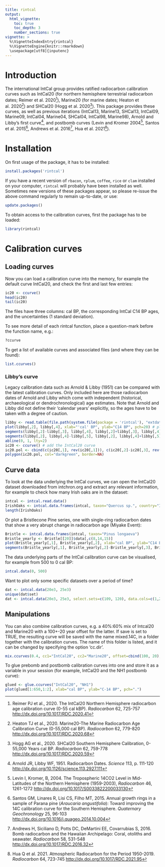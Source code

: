 ```yaml
---
title: rintcal
output:
  html_vignette:
    toc: true
    toc_depth: 3
    number_sections: true
vignette: >
  %\VignetteIndexEntry{rintcal}
  %\VignetteEngine{knitr::rmarkdown}
  \usepackage[utf8]{inputenc}
---
```


# Introduction

The international IntCal group provides ratified radiocarbon calibration curves such as IntCal20 (for northern hemisphere terrestrial radiocarbon dates; Reimer et al. 2020[^1]), Marine20 (for marine dates; Heaton et al. 2020[^2]) and SHCal20 (Hogg et al. 2020[^3]). This package provides these curves, as well as previous iterations (IntCal13, Marine13, SHCal13, IntCal09, Marine09, IntCal04, Marine04, SHCal04, IntCal98, Marine98), Arnold and Libby's first curve[^4], and postbomb curves (Levin and Kromer 2004[^5], Santos et al. 2015[^6], Andrews et al. 2016[^7], Hua et al. 2021[^8]). 

# Installation

On first usage of the package, it has to be installed: 

```r
install.packages('rintcal')
``` 

If you have a recent version of `rbacon`, `rplum`, `coffee`, `rice` or `clam` installed on your computer, `rintcal` will probably have been installed as well. Sometimes new versions of these packages appear, so please re-issue the above command regularly to remain up-to-date, or use:

```r
update.packages()
``` 

To obtain access to the calibration curves, first the package has to be loaded:

```r
library(rintcal)
```

# Calibration curves

## Loading curves

Now you can load a calibration curve into the memory, for example the default curve IntCal20, and check the first and last few entries:

```r
ic20 <- ccurve()
head(ic20)
tail(ic20)
```

The files have three columns: cal BP, the corresponding IntCal C14 BP ages, and the uncertainties (1 standard deviation). 

To see more detail of each rintcal function, place a question-mark before the function name, e.g.:

```r
?ccurve
```

To get a list of available curves and associated files (and where they can be found):

```r
list.ccurves()
```

### Libby's curve

Legacy calibration data such as Arnold & Libby (1951) can be compared with the latest calibration curves. Only included here are those radiocarbon dates of Arnold and Libby which come with independent (historical, archaeological or dendrochronological) age estimates. Note that Arnold and Libby did not define their 'calendar years' explicitly, so the ages have to be taken with a degree of caution.

```r
libby <- read.table(file.path(system.file(package = 'rintcal'), "extdata/Arnold_Libby_1951.txt"), header=T, sep=",")
plot(libby[,2], libby[,4], xlab="'cal' BP", ylab="C14 BP", pch=20) # plot the radiocarbon dates and their known calendar ages
segments(libby[,2]-libby[,3], libby[,4], libby[,2]+libby[,3], libby[,4]) # calendar error bars (not all are quantified)
segments(libby[,2], libby[,4]-libby[,5], libby[,2], libby[,4]+libby[,5]) # radiocarbon error bars
abline(0, 1, lty=2)
ic20 <- ccurve() # add the IntCal20 curve
ic20.pol <- cbind(c(ic20[,1], rev(ic20[,1])), c(ic20[,2]-ic20[,3], rev(ic20[,2]+ic20[,3])))
polygon(ic20.pol, col="darkgreen", border=NA)
```

## Curve data

To look at the data underlying the IntCal curves, we can open the IntCal20 dataset downloaded from intchron.org and extract any relevant information, for example to check how many Irish oaks are in the dataset:

```r
intcal <- intcal.read.data()
IrishOaks <- intcal.data.frames(intcal, taxon="Quercus sp.", country="Ireland")
length(IrishOaks)
```

Or plot a Bristlecone Pine series, one with single-ring radiocarbon dates that show a very abrupt change in radiocarbon age (Miyake Event):

```r
Bristle <- intcal.data.frames(intcal, taxon="Pinus longaeva")
Bristle_yearly <- Bristle[[20]]$data[,c(8,14,15)]
plot(Bristle_yearly[,1], Bristle_yearly[,2], xlab="cal BP", ylab="C14 BP")
segments(Bristle_yearly[,1], Bristle_yearly[,2]-Bristle_yearly[,3], Bristle_yearly[,1], Bristle_yearly[,2]+Bristle_yearly[,3])
```

The data underlying parts of the IntCal calibration curve can be visualised, for example from 500 to 0 cal BP:

```r
intcal.data(0, 500)
```

Want to plot only some specific datasets over a period of time? 

```r
dat <- intcal.data(20e3, 25e3)
unique(dat$set)
dat <- intcal.data(20e3, 25e3, select.sets=c(109, 120), data.cols=c(1,2))
```

## Manipulations

You can also combine calibration curves, e.g. a 40%:60% mix of Intcal20 and Marine20 with a 100+-20 year offset for the latter. If save is set to TRUE, the resulting curve will be saved with the name mixed.14C, in a folder together with the calibration curves. The name of this folder is listed, and it can be changed by specifying the option 'cc.dir'.

```r
mix.ccurves(0.4, cc1="IntCal20", cc2="Marine20", offset=cbind(100, 20), save=TRUE, cc.dir=tempdir())
```

To glue prebomb and postbomb calibration curves into one and store it as a variable in your session (for example, IntCal20 and the NH1 postbomb curve):

```r
glued <- glue.ccurves("IntCal20", "NH1")
plot(glued[1:650,1:2], xlab="cal BP", ylab="C-14 BP", pch=".")
```


[^1]: Reimer PJ et al., 2020. The IntCal20 Northern Hemisphere radiocarbon age calibration curve (0-55 cal kBP). *Radiocarbon* 62, 725-757 <http://dx.doi.org/10.1017/RDC.2020.41>

[^2]: Heaton TJ et al., 2020. Marine20-The Marine Radiocarbon Age Calibration Curve (0-55,000 cal BP). *Radiocarbon* 62, 779-820 <http://dx.doi.org/10.1017/RDC.2020.68>

[^3]: Hogg AG et al., 2020. SHCal20 Southern Hemisphere Calibration, 0-55,000 Years cal BP. *Radiocarbon* 62, 759-778 <http://dx.doi.org/10.1017/RDC.2020.59>

[^4]: Arnold JR, Libby WF, 1951. Radiocarbon Dates. *Science* 113, p. 111-120 <http://dx.doi.org/10.1126/science.113.2927.111>

[^5]: Levin I, Kromer, B,  2004. The Tropospheric 14CO2 Level in Mid-Latitudes of the Northern Hemisphere (1959-2003), *Radiocarbon* 46, 1261-1272 <http://dx.doi.org/10.1017/S0033822200033130>

[^6]: Santos GM, Linares R, Lisi CS, Filho MT, 2015. Annual growth rings in a sample of Parana pine (*Araucaria angustifolia*): Toward improving the 14C calibration curve for the Southern Hemisphere. *Quaternary Geochronology* 25, 96-103 <http://dx.doi.org/10.1016/j.quageo.2014.10.004>

[^7]: Andrews H, Siciliano D, Potts DC, DeMartini EE, Covarrubias S, 2016. Bomb radiocarbon and the Hawaiian Archipelago: Coral, otoliths and seawater. *Radiocarbon* 58, 531-548 <http://dx.doi.org/10.1017/RDC.2016.32>

[^8]: Hua Q et al. 2021. Atmospheric Radiocarbon for the Period 1950-2019. *Radiocarbon* 64, 723-745 <http://dx.doi.org/10.1017/RDC.2021.95>
